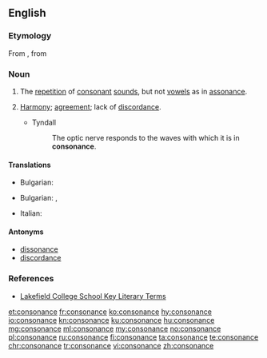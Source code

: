 ==English==

===Etymology===
From {{etyl|fro|en}}, from {{etyl|la|en}} {{lena}} {{m|la|consonantia}}

===Noun===
{{en-noun}}
{{examples-right|sense=prosody|examples=''lady lounges lazily, dark deep dread crept in''}}

# {{label|en|prosody}} The [[repetition]] of [[consonant]] [[sounds]], but not [[vowels]] as in [[assonance]].
# {{label|en|chiefly|music}} [[harmony|Harmony]]; [[agreement]]; lack of [[discordance]].
#* Tyndall
#*: The optic nerve responds to the waves with which it is in '''consonance'''.

====Translations====
{{trans-top|the repetition of consonant sounds}}
* Bulgarian: {{t+|bg|съзвучие|n}}
{{trans-mid}}
{{trans-bottom}}

{{trans-top|music harmony; agreement}}
* Bulgarian: {{t+|bg|съгласие|n}}, {{t+|bg|хармония|f}}
{{trans-mid}}
* Italian: {{t+|it|consonanza|f}}
{{trans-bottom}}

====Antonyms====
* [[dissonance]]
* [[discordance]]

===References===
* [http://olc.lcs.on.ca/English/ETS4Ue.Nsf/5f78f7e68f1c4d30852565960008af71/bb7e8c258996458385256d8f00486f1e?OpenDocument Lakefield College School Key Literary Terms]

[[et:consonance]]
[[fr:consonance]]
[[ko:consonance]]
[[hy:consonance]]
[[io:consonance]]
[[kn:consonance]]
[[ku:consonance]]
[[hu:consonance]]
[[mg:consonance]]
[[ml:consonance]]
[[my:consonance]]
[[no:consonance]]
[[pl:consonance]]
[[ru:consonance]]
[[fi:consonance]]
[[ta:consonance]]
[[te:consonance]]
[[chr:consonance]]
[[tr:consonance]]
[[vi:consonance]]
[[zh:consonance]]